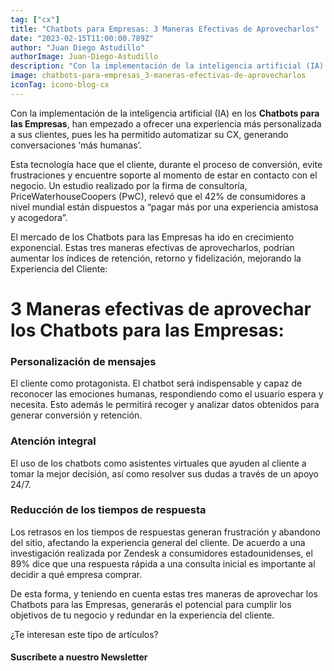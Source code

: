 ```yaml
---
tag: ["cx"]
title: "Chatbots para Empresas: 3 Maneras Efectivas de Aprovecharlos"
date: "2023-02-15T11:00:00.789Z"
author: "Juan Diego Astudillo"
authorImage: Juan-Diego-Astudillo
description: "Con la implementación de la inteligencia artificial (IA) en los Chatbots para las Empresas, han empezado a ofrecer una experiencia más personalizada a sus clientes, pues les ha permitido automatizar su CX, generando conversaciones ‘más humanas’."
image: chatbots-para-empresas_3-maneras-efectivas-de-aprovecharlos
iconTag: icono-blog-cx
---
```



Con la implementación de la inteligencia artificial (IA) en los **Chatbots para las Empresas**, han empezado a ofrecer una experiencia más personalizada a sus clientes, pues les ha permitido automatizar su CX, generando conversaciones ‘más humanas’.

Esta tecnología hace que el cliente, durante el proceso de conversión, evite frustraciones y encuentre soporte al momento de estar en contacto con el negocio. Un estudio realizado por la firma de consultoría, PriceWaterhouseCoopers (PwC), relevó que el 42% de consumidores a nivel mundial están dispuestos a “pagar más por una experiencia amistosa y acogedora”.

El mercado de los Chatbots para las Empresas ha ido en crecimiento exponencial. Estas tres maneras efectivas de aprovecharlos, podrían aumentar los índices de retención, retorno y fidelización, mejorando la Experiencia del Cliente:

# 3 Maneras efectivas de aprovechar los Chatbots para las Empresas:
### Personalización de mensajes
El cliente como protagonista. El chatbot será indispensable y capaz de reconocer las emociones humanas, respondiendo como el usuario espera y necesita. Esto además le permitirá recoger y analizar datos obtenidos para generar conversión y retención.

### Atención integral
El uso de los chatbots como asistentes virtuales que ayuden al cliente a tomar la mejor decisión, así como resolver sus dudas a través de un apoyo 24/7.

### Reducción de los tiempos de respuesta
Los retrasos en los tiempos de respuestas generan frustración y abandono del sitio, afectando la experiencia general del cliente. De acuerdo a una investigación realizada por Zendesk a consumidores estadounidenses, el 89% dice que una respuesta rápida a una consulta inicial es importante al decidir a qué empresa comprar.

De esta forma, y teniendo en cuenta estas tres maneras de aprovechar los Chatbots para las Empresas, generarás el potencial para cumplir los objetivos de tu negocio y redundar en la experiencia del cliente.

<Link text="quiero mejorar mi CX" href="#form" class="px-3 py-2 bg-xkale rounded-lg text-white uppercase shadow-lg"/>

¿Te interesan este tipo de artículos?

#### Suscríbete a nuestro Newsletter
